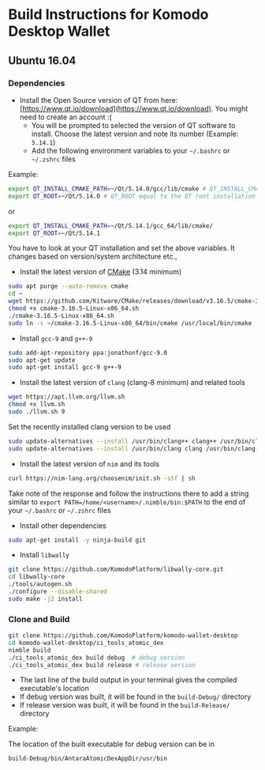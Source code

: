 
# Build Instructions for Komodo Desktop Wallet

## Ubuntu 16.04

### Dependencies

*   Install the Open Source version of QT from here: [https://www.qt.io/download](https://www.qt.io/download). You might need to create an account :(
    *   You will be prompted to selected the version of QT software to install. Choose the latest version and note its number (Example: `5.14.1`)
    *   Add the following environment variables to your `~/.bashrc` or `~/.zshrc` files

Example:

```bash
export QT_INSTALL_CMAKE_PATH=~/Qt/5.14.0/gcc/lib/cmake # QT_INSTALL_CMAKE_PATH equal to the CMake QT path
export QT_ROOT=~/Qt/5.14.0 # QT_ROOT equal to the QT root installation folder
```

or

```bash
export QT_INSTALL_CMAKE_PATH=~/Qt/5.14.1/gcc_64/lib/cmake/
export QT_ROOT=~/Qt/5.14.1
```

You have to look at your QT installation and set the above variables. It changes based on version/system architecture etc.,

*   Install the latest version of [CMake](https://cmake.org/download/) (3.14 minimum)

```bash
sudo apt purge --auto-remove cmake
cd ~
wget https://github.com/Kitware/CMake/releases/download/v3.16.5/cmake-3.16.5-Linux-x86_64.sh
chmod +x cmake-3.16.5-Linux-x86_64.sh
./cmake-3.16.5-Linux-x86_64.sh
sudo ln -s ~/cmake-3.16.5-Linux-x86_64/bin/cmake /usr/local/bin/cmake
```

*   Install `gcc-9` and `g++-9`

```bash
sudo add-apt-repository ppa:jonathonf/gcc-9.0
sudo apt-get update
sudo apt-get install gcc-9 g++-9
```

*   Install the latest version of `clang` (clang-8 minimum) and related tools

```bash
wget https://apt.llvm.org/llvm.sh
chmod +x llvm.sh
sudo ./llvm.sh 9
```

Set the recently installed clang version to be used

```bash
sudo update-alternatives --install /usr/bin/clang++ clang++ /usr/bin/clang++-9 100
sudo update-alternatives --install /usr/bin/clang clang /usr/bin/clang-9 100
```

*   Install the latest version of `nim` and its tools

```bash
curl https://nim-lang.org/choosenim/init.sh -sSf | sh
```

Take note of the response and follow the instructions there to add a string similar to `export PATH=/home/<username>/.nimble/bin:$PATH` to the end of your `~/.bashrc` or `~/.zshrc` files

*   Install other dependencies

```bash
sudo apt-get install -y ninja-build git
```

*   Install `libwally`

```bash
git clone https://github.com/KomodoPlatform/libwally-core.git
cd libwally-core
./tools/autogen.sh
./configure --disable-shared
sudo make -j2 install
```

### Clone and Build

```bash
git clone https://github.com/KomodoPlatform/komodo-wallet-desktop
cd komodo-wallet-desktop/ci_tools_atomic_dex
nimble build
./ci_tools_atomic_dex build debug  # debug version
./ci_tools_atomic_dex build release # release version
```

*   The last line of the build output in your terminal gives the compiled executable's location
*   If debug version was built, it will be found in the `build-Debug/` directory
*   If release version was built, it will be found in the `build-Release/` directory

Example:

The location of the built executable for debug version can be in

```bash
build-Debug/bin/AntaraAtomicDexAppDir/usr/bin
```
